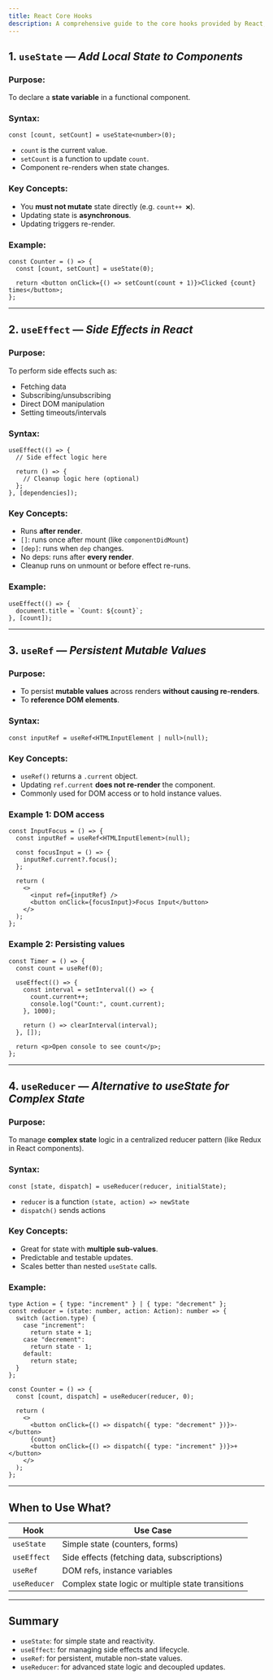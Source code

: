 ```yaml
---
title: React Core Hooks
description: A comprehensive guide to the core hooks provided by React, including useState, useEffect, and custom hooks.
---
```


## 1. `useState` — _Add Local State to Components_

### Purpose:

To declare a **state variable** in a functional component.

### Syntax:

```tsx
const [count, setCount] = useState<number>(0);
```

- `count` is the current value.
- `setCount` is a function to update `count`.
- Component re-renders when state changes.

### Key Concepts:

- You **must not mutate** state directly (e.g. `count++ ❌`).
- Updating state is **asynchronous**.
- Updating triggers re-render.

### Example:

```tsx
const Counter = () => {
  const [count, setCount] = useState(0);

  return <button onClick={() => setCount(count + 1)}>Clicked {count} times</button>;
};
```

---

## 2. `useEffect` — _Side Effects in React_

### Purpose:

To perform side effects such as:

- Fetching data
- Subscribing/unsubscribing
- Direct DOM manipulation
- Setting timeouts/intervals

### Syntax:

```tsx
useEffect(() => {
  // Side effect logic here

  return () => {
    // Cleanup logic here (optional)
  };
}, [dependencies]);
```

### Key Concepts:

- Runs **after render**.
- `[]`: runs once after mount (like `componentDidMount`)
- `[dep]`: runs when `dep` changes.
- No deps: runs after **every render**.
- Cleanup runs on unmount or before effect re-runs.

### Example:

```tsx
useEffect(() => {
  document.title = `Count: ${count}`;
}, [count]);
```

---

## 3. `useRef` — _Persistent Mutable Values_

### Purpose:

- To persist **mutable values** across renders **without causing re-renders**.
- To **reference DOM elements**.

### Syntax:

```tsx
const inputRef = useRef<HTMLInputElement | null>(null);
```

### Key Concepts:

- `useRef()` returns a `.current` object.
- Updating `ref.current` **does not re-render** the component.
- Commonly used for DOM access or to hold instance values.

### Example 1: DOM access

```tsx
const InputFocus = () => {
  const inputRef = useRef<HTMLInputElement>(null);

  const focusInput = () => {
    inputRef.current?.focus();
  };

  return (
    <>
      <input ref={inputRef} />
      <button onClick={focusInput}>Focus Input</button>
    </>
  );
};
```

### Example 2: Persisting values

```tsx
const Timer = () => {
  const count = useRef(0);

  useEffect(() => {
    const interval = setInterval(() => {
      count.current++;
      console.log("Count:", count.current);
    }, 1000);

    return () => clearInterval(interval);
  }, []);

  return <p>Open console to see count</p>;
};
```

---

## 4. `useReducer` — _Alternative to useState for Complex State_

### Purpose:

To manage **complex state** logic in a centralized reducer pattern (like Redux in React components).

### Syntax:

```tsx
const [state, dispatch] = useReducer(reducer, initialState);
```

- `reducer` is a function `(state, action) => newState`
- `dispatch()` sends actions

### Key Concepts:

- Great for state with **multiple sub-values**.
- Predictable and testable updates.
- Scales better than nested `useState` calls.

### Example:

```tsx
type Action = { type: "increment" } | { type: "decrement" };
const reducer = (state: number, action: Action): number => {
  switch (action.type) {
    case "increment":
      return state + 1;
    case "decrement":
      return state - 1;
    default:
      return state;
  }
};

const Counter = () => {
  const [count, dispatch] = useReducer(reducer, 0);

  return (
    <>
      <button onClick={() => dispatch({ type: "decrement" })}>-</button>
      {count}
      <button onClick={() => dispatch({ type: "increment" })}>+</button>
    </>
  );
};
```

---

## When to Use What?

| Hook         | Use Case                                          |
| ------------ | ------------------------------------------------- |
| `useState`   | Simple state (counters, forms)                    |
| `useEffect`  | Side effects (fetching data, subscriptions)       |
| `useRef`     | DOM refs, instance variables                      |
| `useReducer` | Complex state logic or multiple state transitions |

---

## Summary

- `useState`: for simple state and reactivity.
- `useEffect`: for managing side effects and lifecycle.
- `useRef`: for persistent, mutable non-state values.
- `useReducer`: for advanced state logic and decoupled updates.
